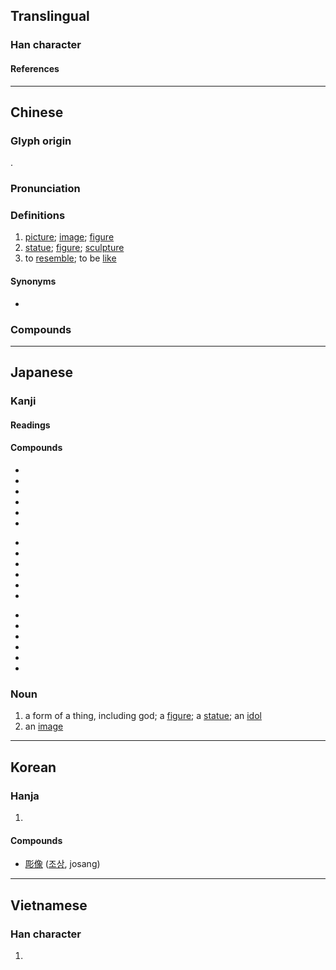 {{also|象}}
{{character info}}
{{character info|0x2F80B}}
==Translingual==
{{stroke order|strokes=13}}

===Han character===
{{Han char|rn=9|rad=人|as=11|asj=12|sn=13|snj=14|four=27232|canj=ONAO|ids=⿰亻象}}

====References====
{{Han ref|kx=0116.080|dkj=01084|dj=0247.200|hdz=10213.030|uh=50CF}}

----

==Chinese==
{{zh-forms|alt=𰁼-second round simplified}}

===Glyph origin===
{{Han etym}}
{{Han compound|亻|象|t1=man|t2=elephant; image|ls=psc|c1=s|c2=p}}.

===Pronunciation===
{{zh-pron
|m=xiàng
|m-s=xiang4/qiang4
|c=zoeng6
|c-t=
|g=
|h=pfs=chhiong/siong
|j=
|mb=siōng
|md=chiông
|mn=xm,tp,kh,lk,sx,yl,km,mg,hc,tc:chhiūⁿ/qz:chhiǔⁿ/zz,tn:chhiōⁿ/xm,tw:siōng/qz:siǒng/zz,twvk:siāng
|mn_note=chhiūⁿ/chhiǔⁿ/chhiōⁿ - vernacular; siōng/siǒng/siāng - literary
|mn-t=
|w=3xxian
|x=
|mc=y
|oc=y
|cat=n,v
}}

===Definitions===
{{zh-hanzi}}

# [[picture]]; [[image]]; [[figure]]
# [[statue]]; [[figure]]; [[sculpture]]
# to [[resemble]]; to be [[like]]

====Synonyms====
* {{sense|to be like}}
{{zh-syn-saurus|好像}}

===Compounds===
{{zh-der|像樣|像片|像片簿|像章|像素|像話|像銀|佛像|倒像|倒立像|假人像|偶像|動態影像|半身像|可想像|哪像|圖像|坐像|塑像|好像|富於想像|形像|影像|想像|成像|捉取圖像|攝像|改變形像|映像|標準像|毛塑像|活像|照像|獅身人面像|畫像|異像|相像|石像|磁共振成像|神像|立像|美國偶像|聖像|肖像|自由女神像|自由神像|自畫像|虛像|衛星圖像|裸像|遺像|銅像|錄像|鏡像|雕像|音像|頭像|顯像|像模像樣|後像|不像人樣|像生|像胎|像態|不像|像意|兒女像|不像意|不像樣|尊像|像心|像貌|像贊|想像力|四不像|像生兒|動畫影像|影像合成|亮像|影像處理|不像話|實像|人像|少像|像生花|像是|外像|印像紙|正後像|石膏像|畫像石|法像|畫像磚|生像|物像|水月鏡像|攝像機|數位影像|數位照像|正像|映像管|聖母像|繪像|解像力|難以想像|負後像|顯像液|龍門造像|金像獎|錄像機|鐵像|音像製品|顯像管|電視影像|造像記|繡像|造像|錄像片|錄像帶|負像|胸像|遙測影像|耍像兒|蠟像館|蠟像|立體影像|芻像|群像}}

{{zh-cat|Beginning}}

----

==Japanese==

===Kanji===
{{ja-kanji|grade=5|rs=人12}}

====Readings====
{{ja-readings
|goon=ぞう<ざう
|kanon=しょう<しやう
|kun=かたち-, かたど-る
}}

====Compounds====
{{top3}}
* {{ja-r|映像|えいぞう}}
* {{ja-r|画像|がぞう}}
* {{ja-r|解像度|かいぞうど}}
* {{ja-r|鏡像|きょうぞう}}
* {{ja-r|偶像|ぐうぞう}}
* {{ja-r|現像|げんぞう}}
{{mid3}}
* {{ja-r|原像|げんぞう}}
* {{ja-r|写像|しゃぞう}}
* {{ja-r|肖像|しょうぞう}}
* {{ja-r|心像|しんぞう}}
* {{ja-r|神像|しんぞう}}
* {{ja-r|聖像|せいぞう}}
{{mid3}}
* {{ja-r|塑像|そぞう}}
* {{ja-r|対像|たいぞう}}
* {{ja-r|彫像|ちょうぞう}}
* {{ja-r|銅像|どうぞう}}
* {{ja-r|仏像|ぶつぞう}}
* {{ja-r|木像|もくぞう}}
{{bottom}}

===Noun===
{{ja-noun|ぞう|hhira=ざう}}

# a form of a thing, including god; a [[figure]]; a [[statue]]; an [[idol]]
# an [[image]]

----

==Korean==

===Hanja===
{{ko-hanja|형상|상}}

# {{rfdef|ko|sort=人12}}

====Compounds====
* [[彫像]] ([[조상]], josang)

----

==Vietnamese==

===Han character===
{{vi-readings|reading=[[tượng]]|rs=人12}}

# {{rfdef|vi|sort=人12}}